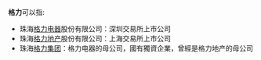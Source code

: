 '''格力'''可以指:
*珠海[[格力电器|格力电器]]股份有限公司：深圳交易所上市公司
*珠海[[格力地产|格力地产]]股份有限公司：上海交易所上市公司
*珠海[[格力集团|格力集团]]：格力电器的母公司，國有獨資企業，曾經是格力地产的母公司

{{disambig|Cat=二字组织机构消歧义}}